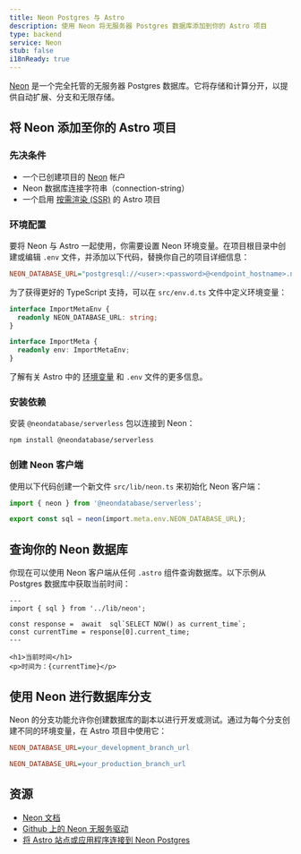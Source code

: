 ```yaml
---
title: Neon Postgres 与 Astro
description: 使用 Neon 将无服务器 Postgres 数据库添加到你的 Astro 项目
type: backend
service: Neon
stub: false
i18nReady: true
---
```



[Neon](https://neon.tech) 是一个完全托管的无服务器 Postgres 数据库。它将存储和计算分开，以提供自动扩展、分支和无限存储。

## 将 Neon 添加至你的 Astro 项目

### 先决条件

- 一个已创建项目的 [Neon](https://console.neon.tech/signup) 帐户
- Neon 数据库连接字符串（connection-string）
- 一个启用 [按需渲染 (SSR)](/zh-cn/guides/server-side-rendering/) 的 Astro 项目

### 环境配置

要将 Neon 与 Astro 一起使用，你需要设置 Neon 环境变量。在项目根目录中创建或编辑 `.env` 文件，并添加以下代码，替换你自己的项目详细信息：

```ini title=".env"
NEON_DATABASE_URL="postgresql://<user>:<password>@<endpoint_hostname>.neon.tech:<port>/<dbname>?sslmode=require"
```

为了获得更好的 TypeScript 支持，可以在 `src/env.d.ts` 文件中定义环境变量：

```typescript title="src/env.d.ts"
interface ImportMetaEnv {
  readonly NEON_DATABASE_URL: string;
}

interface ImportMeta {
  readonly env: ImportMetaEnv;
}
```

<ReadMore>了解有关 Astro 中的 [环境变量](/zh-cn/guides/environment-variables/) 和 `.env` 文件的更多信息。</ReadMore>

### 安装依赖

安装 `@neondatabase/serverless` 包以连接到 Neon：

```bash
npm install @neondatabase/serverless
```

### 创建 Neon 客户端

使用以下代码创建一个新文件 `src/lib/neon.ts` 来初始化 Neon 客户端：

```typescript title="src/lib/neon.ts"
import { neon } from '@neondatabase/serverless';

export const sql = neon(import.meta.env.NEON_DATABASE_URL);
```

## 查询你的 Neon 数据库

你现在可以使用 Neon 客户端从任何 `.astro` 组件查询数据库。以下示例从 Postgres 数据库中获取当前时间：

```astro title="src/pages/index.astro"
---
import { sql } from '../lib/neon';

const response =  await  sql`SELECT NOW() as current_time`;
const currentTime = response[0].current_time;
---

<h1>当前时间</h1>
<p>时间为：{currentTime}</p>
```

## 使用 Neon 进行数据库分支

Neon 的分支功能允许你创建数据库的副本以进行开发或测试。通过为每个分支创建不同的环境变量，在 Astro 项目中使用它：

```ini title=".env.development"
NEON_DATABASE_URL=your_development_branch_url
```

```ini title=".env.production"
NEON_DATABASE_URL=your_production_branch_url
```

## 资源

- [Neon 文档](https://neon.tech/docs/introduction)
- [Github 上的 Neon 无服务驱动](https://github.com/neondatabase/serverless)
- [将 Astro 站点或应用程序连接到 Neon Postgres](https://neon.tech/docs/guides/astro)
